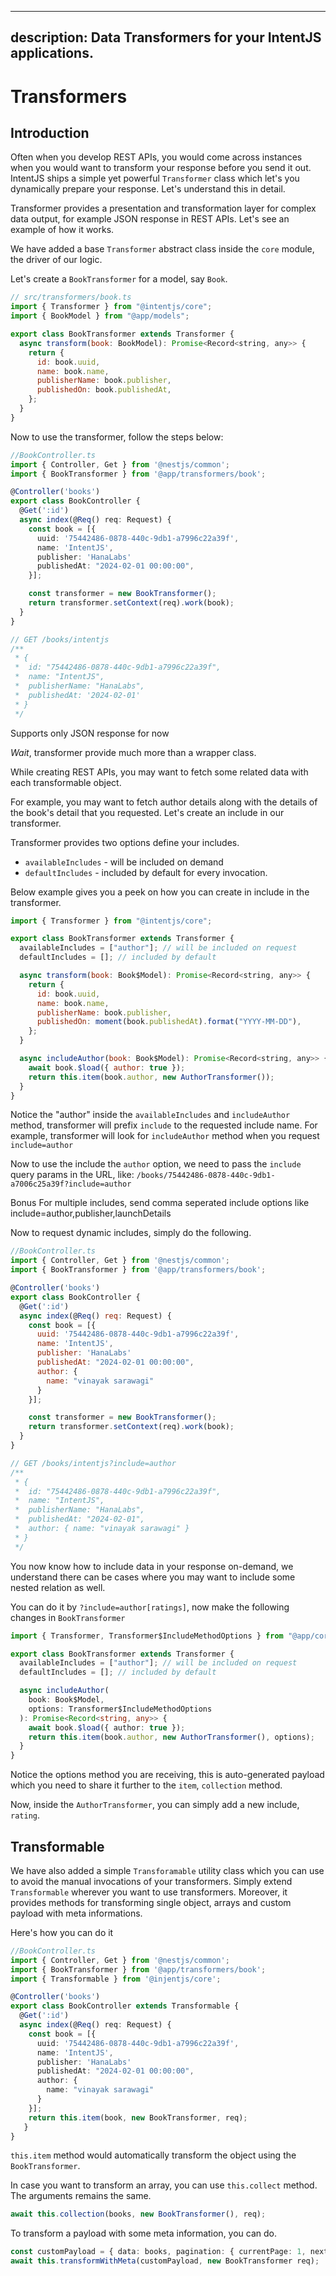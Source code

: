 
---

## description: Data Transformers for your IntentJS applications.

# Transformers

## Introduction

Often when you develop REST APIs, you would come across instances when you would want to transform your response before you send it out. IntentJS ships a simple yet powerful `Transformer` class which let's you dynamically prepare your response. Let's understand this in detail.

Transformer provides a presentation and transformation layer for complex data output, for example JSON response in REST APIs. Let's see an example of how it works.

We have added a base `Transformer` abstract class inside the `core` module, the driver of our logic.

Let's create a `BookTransformer` for a model, say `Book`.

```javascript
// src/transformers/book.ts
import { Transformer } from "@intentjs/core";
import { BookModel } from "@app/models";

export class BookTransformer extends Transformer {
  async transform(book: BookModel): Promise<Record<string, any>> {
    return {
      id: book.uuid,
      name: book.name,
      publisherName: book.publisher,
      publishedOn: book.publishedAt,
    };
  }
}
```

Now to use the transformer, follow the steps below:

```typescript
//BookController.ts
import { Controller, Get } from '@nestjs/common';
import { BookTransformer } from '@app/transformers/book';

@Controller('books')
export class BookController {
  @Get(':id')
  async index(@Req() req: Request) {
    const book = [{
      uuid: '75442486-0878-440c-9db1-a7996c22a39f',
      name: 'IntentJS',
      publisher: 'HanaLabs'
      publishedAt: "2024-02-01 00:00:00",
    }];

    const transformer = new BookTransformer();
    return transformer.setContext(req).work(book);
  }
}

// GET /books/intentjs
/**
 * {
 *  id: "75442486-0878-440c-9db1-a7996c22a39f",
 *  name: "IntentJS",
 *  publisherName: "HanaLabs",
 *  publishedAt: '2024-02-01'
 * }
 */
```

<Callout type="info" emoji="ℹ️">
  Supports only JSON response for now
</Callout>

_Wait_, transformer provide much more than a wrapper class.

While creating REST APIs, you may want to fetch some related data with each transformable object.

For example, you may want to fetch author details along with the details of the book's detail that you requested. Let's create an include in our transformer.

Transformer provides two options define your includes.

- `availableIncludes` - will be included on demand
- `defaultIncludes` - included by default for every invocation.

Below example gives you a peek on how you can create in include in the transformer.

```javascript
import { Transformer } from "@intentjs/core";

export class BookTransformer extends Transformer {
  availableIncludes = ["author"]; // will be included on request
  defaultIncludes = []; // included by default

  async transform(book: Book$Model): Promise<Record<string, any>> {
    return {
      id: book.uuid,
      name: book.name,
      publisherName: book.publisher,
      publishedOn: moment(book.publishedAt).format("YYYY-MM-DD"),
    };
  }

  async includeAuthor(book: Book$Model): Promise<Record<string, any>> {
    await book.$load({ author: true });
    return this.item(book.author, new AuthorTransformer());
  }
}
```

Notice the "author" inside the `availableIncludes` and `includeAuthor` method, transformer will prefix `include` to the requested include name. For example, transformer will look for `includeAuthor` method when you request `include=author`

Now to use the include the `author` option, we need to pass the `include` query params in the URL, like: `/books/75442486-0878-440c-9db1-a7006c25a39f?include=author`

<Callout type="info" emoji="ℹ️">
  Bonus For multiple includes, send comma seperated include options like
  include=author,publisher,launchDetails
</Callout>

Now to request dynamic includes, simply do the following.

```javascript
//BookController.ts
import { Controller, Get } from '@nestjs/common';
import { BookTransformer } from '@app/transformers/book';

@Controller('books')
export class BookController {
  @Get(':id')
  async index(@Req() req: Request) {
    const book = [{
      uuid: '75442486-0878-440c-9db1-a7996c22a39f',
      name: 'IntentJS',
      publisher: 'HanaLabs'
      publishedAt: "2024-02-01 00:00:00",
      author: {
        name: "vinayak sarawagi"
      }
    }];

    const transformer = new BookTransformer();
    return transformer.setContext(req).work(book);
  }
}

// GET /books/intentjs?include=author
/**
 * {
 *  id: "75442486-0878-440c-9db1-a7996c22a39f",
 *  name: "IntentJS",
 *  publisherName: "HanaLabs",
 *  publishedAt: "2024-02-01",
 *  author: { name: "vinayak sarawagi" }
 * }
 */
```

You now know how to include data in your response on-demand, we understand there can be cases where you may want to include some nested relation as well.

You can do it by `?include=author[ratings]`, now make the following changes in `BookTransformer`

```typescript
import { Transformer, Transformer$IncludeMethodOptions } from "@app/core";

export class BookTransformer extends Transformer {
  availableIncludes = ["author"]; // will be included on request
  defaultIncludes = []; // included by default

  async includeAuthor(
    book: Book$Model,
    options: Transformer$IncludeMethodOptions
  ): Promise<Record<string, any>> {
    await book.$load({ author: true });
    return this.item(book.author, new AuthorTransformer(), options);
  }
}
```

Notice the options method you are receiving, this is auto-generated payload which you need to share it further to the `item`, `collection` method.

Now, inside the `AuthorTransformer`, you can simply add a new include, `rating`.

## Transformable

We have also added a simple `Transforamable` utility class which you can use to avoid the manual invocations of your transformers. Simply extend `Transformable` wherever you want to use transformers. Moreover, it provides methods for transforming single object, arrays and custom payload with meta informations.

Here's how you can do it

```typescript
//BookController.ts
import { Controller, Get } from '@nestjs/common';
import { BookTransformer } from '@app/transformers/book';
import { Transformable } from '@injentjs/core';

@Controller('books')
export class BookController extends Transformable {
  @Get(':id')
  async index(@Req() req: Request) {
    const book = [{
      uuid: '75442486-0878-440c-9db1-a7996c22a39f',
      name: 'IntentJS',
      publisher: 'HanaLabs'
      publishedAt: "2024-02-01 00:00:00",
      author: {
        name: "vinayak sarawagi"
      }
    }];
    return this.item(book, new BookTransformer, req);
   }
}
```

`this.item` method would automatically transform the object using the `BookTransformer`.

In case you want to transform an array, you can use `this.collect` method. The arguments remains the same.

```typescript
await this.collection(books, new BookTransformer(), req);
```

To transform a payload with some meta information, you can do.

```typescript
const customPayload = { data: books, pagination: { currentPage: 1, nextPage: 2} }
await this.transformWithMeta(customPayload, new BookTransformer req);
```
